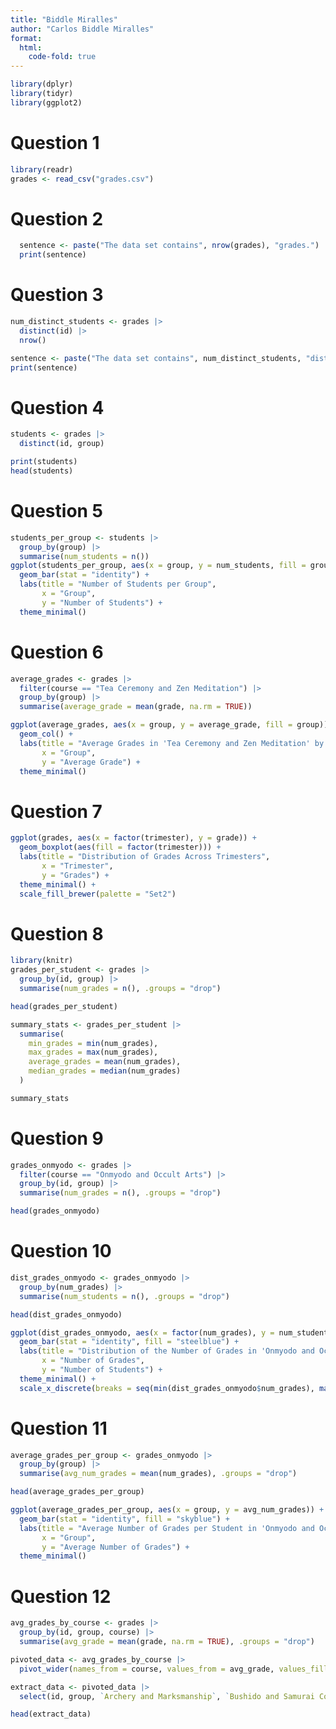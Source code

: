 ```yaml
---
title: "Biddle Miralles"
author: "Carlos Biddle Miralles"
format: 
  html:
    code-fold: true
---
```


```r
library(dplyr)
library(tidyr)
library(ggplot2)
```

# Question 1
```r
library(readr)
grades <- read_csv("grades.csv")
```

# Question 2
```r
  sentence <- paste("The data set contains", nrow(grades), "grades.")
  print(sentence)
```

# Question 3
```r
num_distinct_students <- grades |>
  distinct(id) |>
  nrow()  

sentence <- paste("The data set contains", num_distinct_students, "distinct students.")
print(sentence)  
```

# Question 4
```r
students <- grades |>
  distinct(id, group)  

print(students)
head(students)
```

# Question 5
```r
students_per_group <- students |>
  group_by(group) |>
  summarise(num_students = n())  
ggplot(students_per_group, aes(x = group, y = num_students, fill = group)) +
  geom_bar(stat = "identity") + 
  labs(title = "Number of Students per Group", 
       x = "Group", 
       y = "Number of Students") +
  theme_minimal()
```

# Question 6
```r
average_grades <- grades |>
  filter(course == "Tea Ceremony and Zen Meditation") |>
  group_by(group) |>
  summarise(average_grade = mean(grade, na.rm = TRUE))

ggplot(average_grades, aes(x = group, y = average_grade, fill = group)) +
  geom_col() +
  labs(title = "Average Grades in 'Tea Ceremony and Zen Meditation' by Group",
       x = "Group", 
       y = "Average Grade") +
  theme_minimal()

```

# Question 7
```r
ggplot(grades, aes(x = factor(trimester), y = grade)) +
  geom_boxplot(aes(fill = factor(trimester))) +  
  labs(title = "Distribution of Grades Across Trimesters",
       x = "Trimester", 
       y = "Grades") +
  theme_minimal() +  
  scale_fill_brewer(palette = "Set2")
```

# Question 8
```r
library(knitr)
grades_per_student <- grades |>
  group_by(id, group) |>  
  summarise(num_grades = n(), .groups = "drop")  

head(grades_per_student)  

summary_stats <- grades_per_student |>
  summarise(
    min_grades = min(num_grades),
    max_grades = max(num_grades),
    average_grades = mean(num_grades),
    median_grades = median(num_grades)
  )

summary_stats

```

# Question 9
```r
grades_onmyodo <- grades |>
  filter(course == "Onmyodo and Occult Arts") |>  
  group_by(id, group) |>
  summarise(num_grades = n(), .groups = "drop")

head(grades_onmyodo)
```

# Question 10
```r
dist_grades_onmyodo <- grades_onmyodo |>
  group_by(num_grades) |>  
  summarise(num_students = n(), .groups = "drop")  

head(dist_grades_onmyodo)

ggplot(dist_grades_onmyodo, aes(x = factor(num_grades), y = num_students)) +
  geom_bar(stat = "identity", fill = "steelblue") +  
  labs(title = "Distribution of the Number of Grades in 'Onmyodo and Occult Arts'",
       x = "Number of Grades", 
       y = "Number of Students") +
  theme_minimal() +  
  scale_x_discrete(breaks = seq(min(dist_grades_onmyodo$num_grades), max(dist_grades_onmyodo$num_grades), by = 1))

```

# Question 11
```r
average_grades_per_group <- grades_onmyodo |>
  group_by(group) |>
  summarise(avg_num_grades = mean(num_grades), .groups = "drop")

head(average_grades_per_group)

ggplot(average_grades_per_group, aes(x = group, y = avg_num_grades)) +
  geom_bar(stat = "identity", fill = "skyblue") +  
  labs(title = "Average Number of Grades per Student in 'Onmyodo and Occult Arts' by Group",
       x = "Group", 
       y = "Average Number of Grades") +
  theme_minimal()
```

# Question 12
```r
avg_grades_by_course <- grades |>
  group_by(id, group, course) |> 
  summarise(avg_grade = mean(grade, na.rm = TRUE), .groups = "drop")

pivoted_data <- avg_grades_by_course |>
  pivot_wider(names_from = course, values_from = avg_grade, values_fill = list(avg_grade = NA))

extract_data <- pivoted_data |>
  select(id, group, `Archery and Marksmanship`, `Bushido and Samurai Code`)  

head(extract_data)
```

